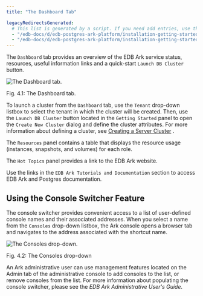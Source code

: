 ```yaml
---
title: "The Dashboard Tab"

legacyRedirectsGenerated:
  # This list is generated by a script. If you need add entries, use the `legacyRedirects` key.
  - "/edb-docs/d/edb-postgres-ark-platform/installation-getting-started/getting-started-guide/3.5/ark_dashboard_tab.html"
  - "/edb-docs/d/edb-postgres-ark-platform/installation-getting-started/getting-started-guide/latest/ark_dashboard_tab.html"
---
```


<div id="ark_dashboard_tab" class="registered_link"></div>

The `Dashboard` tab provides an overview of the EDB Ark service status, resources, useful information links and a quick-start `Launch DB Cluster` button.

![*The Dashboard tab.*](../images/accessing_ark_console_dashboard.png)

Fig. 4.1: The Dashboard tab.

To launch a cluster from the `Dashboard` tab, use the `Tenant` drop-down listbox to select the tenant in which the cluster will be created. Then, use the `Launch DB Cluster` button located in the `Getting Started` panel to open the `Create New Cluster` dialog and define the cluster attributes. For more information about defining a cluster, see [Creating a Server Cluster](../05_creating_a_cluster/#creating_a_cluster) .

The `Resources` panel contains a table that displays the resource usage (instances, snapshots, and volumes) for each role.

The `Hot Topics` panel provides a link to the EDB Ark website.

Use the links in the `EDB Ark Tutorials and Documentation` section to access EDB Ark and Postgres documentation.

<div id="console_switcher" class="registered_link"></div>

## Using the Console Switcher Feature

The console switcher provides convenient access to a list of user-defined console names and their associated addresses. When you select a name from the `Consoles` drop-down listbox, the Ark console opens a browser tab and navigates to the address associated with the shortcut name.

![*The Consoles drop-down.*](../images/console_switcher.png)

Fig. 4.2: The Consoles drop-down

An Ark administrative user can use management features located on the Admin tab of the administrative console to add consoles to the list, or remove consoles from the list. For more information about populating the console switcher, please see the *EDB Ark Administrative User's Guide*.

